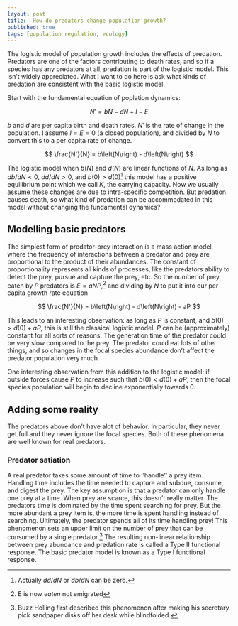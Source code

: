 ```yaml
--- 
layout: post 
title:  How do predators change population growth? 
published: true 
tags: [population regulation, ecology] 
---
```


The logistic model of population growth includes the effects of predation.
Predators are one of the factors contributing to death rates, and so if a
species has any predators at all, predation is part of the logistic model. This
isn't widely appreciated. What I want to do here is ask what kinds of predation
are consistent with the basic logistic model.

Start with the fundamental equation of poplation dynamics:

$$ 
  N' = bN - dN + I - E 
$$

$b$ and $d$ are per capita birth and death rates. $N'$ is the rate of change in
the population.  I assume $I = E = 0$ (a closed population), and divided by $N$
to convert this to a per capita rate of change.

$$ 
  \frac{N'}{N} = b\left(N\right) - d\left(N\right) 
$$

The logistic model when $b(N)$ and $d(N)$ are linear functions of $N$. As long
as $db/dN < 0$, $dd/dN > 0$, and $b(0) > d(0)$[^1] this model has a positive
equilibrium point which we call $K$, the carrying capacity. Now we usually
assume these changes are due to intra-specific competition. But predation causes
death, so what kind of predation can be accommodated in this model without
changing the fundamental dynamics?

## Modelling basic predators

The simplest form of predator-prey interaction is a mass action model, where the
frequency of interactions between a predator and prey are proportional to the
product of their abundances. The constant of proportionality represents all
kinds of processes, like the predators ability to detect the prey, pursue and
capture the prey, etc. So the number of prey eaten by $P$ predators is 
$E = a NP$,^[E is now *eaten* not emigrated] and dividing by $N$ to put it into
our per capita growth rate equation

$$ 
  \frac{N'}{N} = b\left(N\right) - d\left(N\right) - aP 
$$

This leads to an interesting observation: as long as $P$ is constant, and 
$b(0) > d(0) + aP$, this is still the classical logistic model. $P$ can be
(approximately) constant for all sorts of reasons. The generation time of the
predator could be very slow compared to the prey. The predator could eat lots of
other things, and so changes in the focal species abundance don't affect the predator
population very much.

One interesting observation from this addition to the logistic model: if outside forces cause $P$ to 
increase such that $b(0) < d(0) + aP$, then the focal species population will 
begin to decline exponentially towards 0. 

## Adding some reality

The predators above don't have alot of behavior. In particular, they never get full and they never ignore the focal species. Both of these phenomena are well known for real predators. 

### Predator satiation

A real predator takes some amount of time to ''handle'' a prey item. Handling time includes the time needed to capture and subdue, consume, and digest the prey. The key assumption is that a predator can only handle one prey at a time. When prey are scarce, this doesn't really matter. The predators time is dominated by the time spent searching for prey. But the more abundant a prey item is, the more time is spent handling instead of searching. Ultimately, the predator spends all of its time handling prey! 
This phenomenon sets an upper limit on the number of prey that can be consumed by a single predator.^[Buzz Holling first described this phenomenon after making his secretary pick sandpaper disks off her desk while blindfolded.] The resulting non-linear relationship between prey abundance and predation rate is called a Type II functional response. The basic predator model is known as a Type I functional response. 


[^1]: Actually $dd/dN$ or $db/dN$ can be zero.